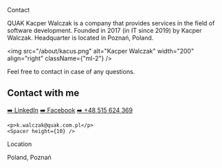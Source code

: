 
<HeaderText>Contact</HeaderText>

QUAK Kacper Walczak is a company that provides services in the field of software development. Founded in 2017 (in IT since 2019) by Kacper Walczak. Headquarter is located in Poznań, Poland.

<img src="/about/kacus.png" alt="Kacper Walczak" width="200" align="right" className={"ml-2"} />

Feel free to contact in case of any questions.

## Contact with me

<section className="flex flex-col">
    <Spacer height={10} />
    <a className="hover:nx-text-primary-600" href="https://www.linkedin.com/in/kacper-walczak-b4122717a/">➡️ LinkedIn</a>
    <a className="hover:nx-text-primary-600" href="https://www.facebook.com/profile.php?id=100014391284754">➡️ Facebook</a>
    <a className="hover:nx-text-primary-600" href="tel:+48515624369">➡️ +48 515 624 369</a>

    <p>k.walczak@quak.com.pl</p>
    <Spacer height={10} />
</section>
<HeaderText>Location</HeaderText>
<p>Poland, Poznań</p>

<Spacer height={20} />
